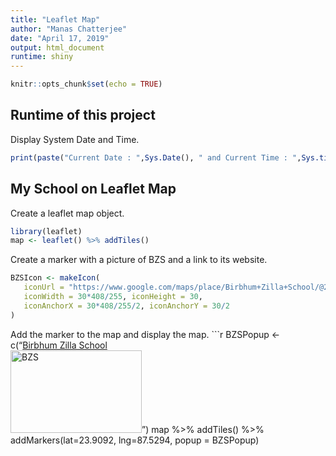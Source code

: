 ---
title: "Leaflet Map"
author: "Manas Chatterjee"
date: "April 17, 2019"
output: html_document
runtime: shiny
---

```{r setup, include=FALSE}
knitr::opts_chunk$set(echo = TRUE)
```

## Runtime of this project
Display System Date and Time.
```{r datetime}
print(paste("Current Date : ",Sys.Date(), " and Current Time : ",Sys.time()))

```

## My School on Leaflet Map
Create a leaflet map object.
```{r cars}
library(leaflet)
map <- leaflet() %>% addTiles()
```

Create a marker with a picture of BZS and a link to its website.
```{r}
BZSIcon <- makeIcon(
   iconUrl = "https://www.google.com/maps/place/Birbhum+Zilla+School/@23.9092271,87.5293633,3a,75y,90t/data=!3m8!1e2!3m6!1sAF1QipOP36DWhO2aW0usFuX56jYqT5X707n4lh3TbXQ6!2e10!3e12!6shttps:%2F%2Flh5.googleusercontent.com%2Fp%2FAF1QipOP36DWhO2aW0usFuX56jYqT5X707n4lh3TbXQ6%3Dw203-h270-k-no!7i780!8i1040!4m12!1m6!3m5!1s0x39f7586d5a4506a9:0x9cfe7630cf29fa45!2sBirbhum+Zilla+School!8m2!3d23.9092271!4d87.5293633!3m4!1s0x39f7586d5a4506a9:0x9cfe7630cf29fa45!8m2!3d23.9092271!4d87.5293633",
   iconWidth = 30*408/255, iconHeight = 30,
   iconAnchorX = 30*408/255/2, iconAnchorY = 30/2
)
```

Add the marker to the map and display the map.
```{r}
BZSPopup <- c("<a href= 'http://www.icbse.com/schools/birbhum-zilla-school-h/19082100804' >Birbhum Zilla School<br><img src='https://www.google.com/maps/place/Birbhum+Zilla+School/@23.9092271,87.5293633,3a,75y,90t/data=!3m8!1e2!3m6!1sAF1QipOP36DWhO2aW0usFuX56jYqT5X707n4lh3TbXQ6!2e10!3e12!6shttps:%2F%2Flh5.googleusercontent.com%2Fp%2FAF1QipOP36DWhO2aW0usFuX56jYqT5X707n4lh3TbXQ6%3Dw203-h270-k-no!7i780!8i1040!4m12!1m6!3m5!1s0x39f7586d5a4506a9:0x9cfe7630cf29fa45!2sBirbhum+Zilla+School!8m2!3d23.9092271!4d87.5293633!3m4!1s0x39f7586d5a4506a9:0x9cfe7630cf29fa45!8m2!3d23.9092271!4d87.5293633' width='210' height='132'  alt='BZS' title='Birbhul Zilla School'></a>")
map %>%
   addTiles() %>%
   addMarkers(lat=23.9092, lng=87.5294, popup = BZSPopup)
